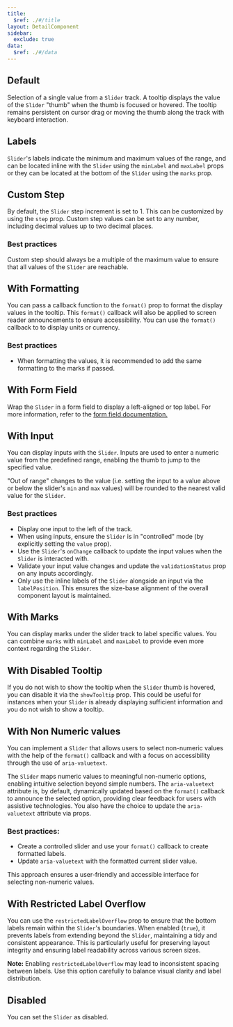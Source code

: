 ```yaml
---
title:
  $ref: ./#/title
layout: DetailComponent
sidebar:
  exclude: true
data:
  $ref: ./#/data
---
```


<LivePreviewControls>

<LivePreview componentName="slider" exampleName="Default">

## Default

Selection of a single value from a `Slider` track. A tooltip displays the value of the `Slider` "thumb" when the thumb is focused or hovered. The tooltip remains persistent on cursor drag or moving the thumb along the track with keyboard interaction.

</LivePreview>

<LivePreview componentName="slider" exampleName="WithLabels">

## Labels

`Slider`'s labels indicate the minimum and maximum values of the range, and can be located inline with the `Slider` using the `minLabel` and `maxLabel` props or they can be located at the bottom of the `Slider` using the `marks` prop.

</LivePreview>

<LivePreview componentName="slider" exampleName="WithCustomStep">

## Custom Step

By default, the `Slider` step increment is set to 1. This can be customized by using the `step` prop. Custom step values can be set to any number, including decimal values up to two decimal places.

### Best practices

Custom step should always be a multiple of the maximum value to ensure that all values of the `Slider` are reachable.

</LivePreview>

<LivePreview componentName="slider" exampleName="WithFormatting">

## With Formatting

You can pass a callback function to the `format()` prop to format the display values in the tooltip. This `format()` callback will also be applied to screen reader announcements to ensure accessibility. You can use the `format()` callback to to display units or currency.

### Best practices

- When formatting the values, it is recommended to add the same formatting to the marks if passed.

</LivePreview>

<LivePreview componentName="slider" exampleName="WithFormField">

## With Form Field

Wrap the `Slider` in a form field to display a left-aligned or top label. For more information, refer to the [form field documentation.](/salt/components/form-field/examples)

</LivePreview>

<LivePreview componentName="slider" exampleName="WithInput">

## With Input

You can display inputs with the `Slider`. Inputs are used to enter a numeric value from the predefined range, enabling the thumb to jump to the specified value.

"Out of range" changes to the value (i.e. setting the input to a value above or below the slider's `min` and `max` values) will be rounded to the nearest valid value for the `Slider`.

### Best practices

- Display one input to the left of the track.
- When using inputs, ensure the `Slider` is in "controlled" mode (by explicitly setting the `value` prop).
- Use the `Slider`'s `onChange` callback to update the input values when the `Slider` is interacted with.
- Validate your input value changes and update the `validationStatus` prop on any inputs accordingly.
- Only use the inline labels of the `Slider` alongside an input via the `labelPosition`. This ensures the size-base alignment of the overall component layout is maintained.

</LivePreview>

<LivePreview componentName="slider" exampleName="WithMarks">

## With Marks

You can display marks under the slider track to label specific values. You can combine `marks` with `minLabel` and `maxLabel` to provide even more context regarding the `Slider`.

</LivePreview>

<LivePreview componentName="slider" exampleName="WithDisabledTooltip">

## With Disabled Tooltip

If you do not wish to show the tooltip when the `Slider` thumb is hovered, you can disable it via the `showTooltip` prop. This could be useful for instances when your `Slider` is already displaying sufficient information and you do not wish to show a tooltip.

</LivePreview>

<LivePreview componentName="slider" exampleName="WithNonNumericValues">

## With Non Numeric values

You can implement a `Slider` that allows users to select non-numeric values with the help of the `format()` callback and with a focus on accessibility through the use of `aria-valuetext`.

The `Slider` maps numeric values to meaningful non-numeric options, enabling intuitive selection beyond simple numbers. The `aria-valuetext` attribute is, by default, dynamically updated based on the `format()` callback to announce the selected option, providing clear feedback for users with assistive technologies. You also have the choice to update the `aria-valuetext` attribute via props.

### Best practices:

- Create a controlled slider and use your `format()` callback to create formatted labels.
- Update `aria-valuetext` with the formatted current slider value.

This approach ensures a user-friendly and accessible interface for selecting non-numeric values.

</LivePreview>

<LivePreview componentName="slider" exampleName="WithRestrictedLabelOverflow">

## With Restricted Label Overflow

You can use the `restrictedLabelOverflow` prop to ensure that the bottom labels remain within the `Slider`'s boundaries. When enabled (`true`), it prevents labels from extending beyond the `Slider`, maintaining a tidy and consistent appearance. This is particularly useful for preserving layout integrity and ensuring label readability across various screen sizes.

**Note:** Enabling `restrictedLabelOverflow` may lead to inconsistent spacing between labels. Use this option carefully to balance visual clarity and label distribution.

</LivePreview>

<LivePreview componentName="slider" exampleName="Disabled">

## Disabled

You can set the `Slider` as disabled.

</LivePreview>
</LivePreviewControls>

